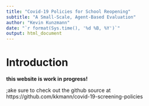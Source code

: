 ```yaml
---
title: "Covid-19 Policies for School Reopening"
subtitle: "A Small-Scale, Agent-Based Evaluation"
author: "Kevin Kunzmann"
date: "`r format(Sys.time(), '%d %B, %Y')`"
output: html_document
---
```


# Introduction

**this website is work in progress!**

;ake sure to check out the github source at https://github.com/kkmann/covid-19-screening-policies